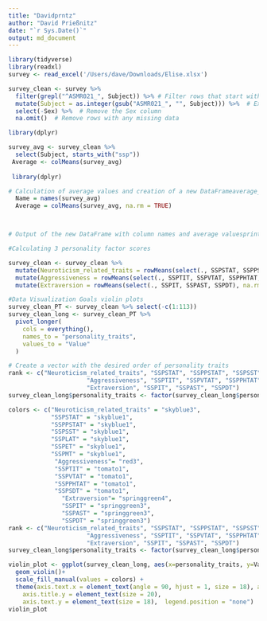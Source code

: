 ```yaml
---
title: "Davidprntz"
author: "David Prießnitz"
date: "`r Sys.Date()`"
output: md_document
---
```


```r
library(tidyverse)
library(readxl)
survey <- read_excel('/Users/dave/Downloads/Elise.xlsx')
```

```r
survey_clean <- survey %>% 
  filter(grepl("^ASMR021_", Subject)) %>% # Filter rows that start with "ASMR021_"
  mutate(Subject = as.integer(gsub("ASMR021_", "", Subject))) %>%  # Extract just the number part
  select(-Sex) %>%  # Remove the Sex column
  na.omit()  # Remove rows with any missing data
```

```r
library(dplyr)

survey_avg <- survey_clean %>%
  select(Subject, starts_with("ssp")) 
 Average <- colMeans(survey_avg)
 
 library(dplyr)

# Calculation of average values and creation of a new DataFrameaverage_df <- data.frame(
  Name = names(survey_avg)
  Average = colMeans(survey_avg, na.rm = TRUE)



# Output of the new DataFrame with column names and average valuesprint(average_df)

```


```r
#Calculating 3 personality factor scores 

survey_clean <- survey_clean %>% 
  mutate(Neuroticism_related_traits = rowMeans(select(., SSPSTAT, SSPPSTAT, SSPSST,SSPLAT,SSPET,SSPMT), na.rm = TRUE)) %>%
  mutate(Aggressiveness = rowMeans(select(., SSPTIT, SSPVTAT, SSPPHTAT,SSPSDT), na.rm = TRUE)) %>% #SSPSDT is normal not reversed, could not find the reversed value in the dataset and there is no explanation how to calculate it
  mutate(Extraversion = rowMeans(select(., SSPIT, SSPAST, SSPDT), na.rm = TRUE))  #SSPDT is normal not reversed, could not find the reversed value in the dataset and there is no explanation how to calculate it
```


```r
#Data Visualization Goals violin plots
survey_clean_PT <- survey_clean %>% select(-c(1:113))
survey_clean_long <- survey_clean_PT %>% 
  pivot_longer(
    cols = everything(), 
    names_to = "personality_traits", 
    values_to = "Value"
  )

# Create a vector with the desired order of personality traits
rank <- c("Neuroticism_related_traits", "SSPSTAT", "SSPPSTAT", "SSPSST","SSPLAT","SSPET","SSPMT", 
                      "Aggressiveness", "SSPTIT", "SSPVTAT", "SSPPHTAT","SSPSDT", 
                      "Extraversion", "SSPIT", "SSPAST", "SSPDT")
survey_clean_long$personality_traits <- factor(survey_clean_long$personality_traits, levels = rank)
```

```r
colors <- c("Neuroticism_related_traits" = "skyblue3", 
            "SSPSTAT" = "skyblue1", 
            "SSPPSTAT" = "skyblue1", 
            "SSPSST" = "skyblue1",
            "SSPLAT" = "skyblue1",
            "SSPET" = "skyblue1",
            "SSPMT" = "skyblue1",
             "Aggressiveness"= "red3",
             "SSPTIT" = "tomato1", 
             "SSPVTAT" = "tomato1", 
             "SSPPHTAT" = "tomato1",
             "SSPSDT" = "tomato1", 
               "Extraversion"= "springgreen4", 
               "SSPIT" = "springgreen3", 
               "SSPAST" = "springgreen3", 
               "SSPDT" = "springgreen3")
rank <- c("Neuroticism_related_traits", "SSPSTAT", "SSPPSTAT", "SSPSST","SSPLAT","SSPET","SSPMT", 
                      "Aggressiveness", "SSPTIT", "SSPVTAT", "SSPPHTAT","SSPSDT", 
                      "Extraversion", "SSPIT", "SSPAST", "SSPDT")
survey_clean_long$personality_traits <- factor(survey_clean_long$personality_traits, levels = rank)
```

```r
violin_plot <- ggplot(survey_clean_long, aes(x=personality_traits, y=Value, fill = personality_traits)) + 
  geom_violin()+ 
  scale_fill_manual(values = colors) +
  theme(axis.text.x = element_text(angle = 90, hjust = 1, size = 18), axis.title.x = element_text(size = 20),             
    axis.title.y = element_text(size = 20),   
    axis.text.y = element_text(size = 18),  legend.position = "none")
violin_plot
```



